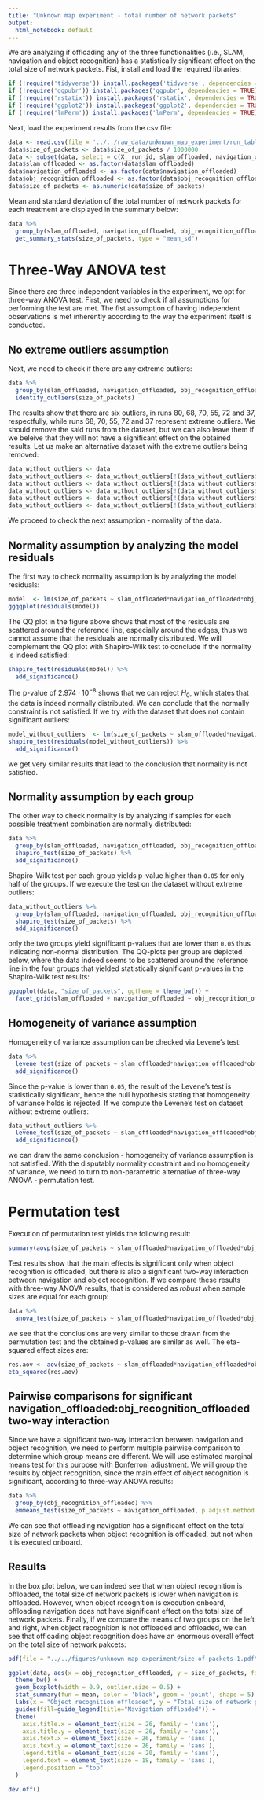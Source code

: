```yaml
---
title: "Unknown map experiment - total number of network packets"
output:
  html_notebook: default
---
```


We are analyzing if offloading any of the three functionalities (i.e., SLAM, navigation and object recognition) has a statistically significant effect on the total size of network packets. Fist, install and load the required libraries:
```r
if (!require('tidyverse')) install.packages('tidyverse', dependencies = TRUE); library('tidyverse')
if (!require('ggpubr')) install.packages('ggpubr', dependencies = TRUE); library('ggpubr')
if (!require('rstatix')) install.packages('rstatix', dependencies = TRUE); library('rstatix')
if (!require('ggplot2')) install.packages('ggplot2', dependencies = TRUE); library('ggplot2')
if (!require('lmPerm')) install.packages('lmPerm', dependencies = TRUE); library('lmPerm')
```

Next, load the experiment results from the csv file:
```r
data <- read.csv(file = '../../raw_data/unknown_map_experiment/run_table.csv')
data$size_of_packets <- data$size_of_packets / 1000000
data <- subset(data, select = c(X__run_id, slam_offloaded, navigation_offloaded, obj_recognition_offloaded, size_of_packets))
data$slam_offloaded <- as.factor(data$slam_offloaded)
data$navigation_offloaded <- as.factor(data$navigation_offloaded)
data$obj_recognition_offloaded <- as.factor(data$obj_recognition_offloaded)
data$size_of_packets <- as.numeric(data$size_of_packets)
```

Mean and standard deviation of the total number of network packets for each treatment are displayed in the summary below:
```r
data %>%
  group_by(slam_offloaded, navigation_offloaded, obj_recognition_offloaded) %>%
  get_summary_stats(size_of_packets, type = "mean_sd")
```

# Three-Way ANOVA test

Since there are three independent variables in the experiment, we opt for three-way ANOVA test. First, we need to check if all assumptions for performing the test are met. The fist assumption of having independent observations is met inherently according to the way the experiment itself is conducted. 

## No extreme outliers assumption

Next, we need to check if there are any extreme outliers:

```r
data %>%
  group_by(slam_offloaded, navigation_offloaded, obj_recognition_offloaded) %>%
  identify_outliers(size_of_packets)
```

The results show that there are six outliers, in runs 80, 68, 70, 55, 72 and 37, respectfully, while runs 68, 70, 55, 72 and 37 represent extreme outliers. We should remove the said runs from the dataset, but we can also leave them if we beleive that they will not have a significant effect on the obtained results. Let us make an alternative dataset with the extreme outliers being removed:

```r
data_without_outliers <- data
data_without_outliers <- data_without_outliers[!(data_without_outliers$X__run_id == 'run_60'),]
data_without_outliers <- data_without_outliers[!(data_without_outliers$X__run_id == 'run_70'),]
data_without_outliers <- data_without_outliers[!(data_without_outliers$X__run_id == 'run_55'),]
data_without_outliers <- data_without_outliers[!(data_without_outliers$X__run_id == 'run_72'),]
data_without_outliers <- data_without_outliers[!(data_without_outliers$X__run_id == 'run_37'),]

```

We proceed to check the next assumption - normality of the data. 

## Normality assumption by analyzing the model residuals

The first way to check normality assumption is by analyzing the model residuals:

```r
model  <- lm(size_of_packets ~ slam_offloaded*navigation_offloaded*obj_recognition_offloaded, data = data)
ggqqplot(residuals(model))
```

The QQ plot in the figure above shows that most of the residuals are scattered around the reference line, especially around the edges, thus we cannot assume that the residuals are normally distributed. We will complement the QQ plot with Shapiro-Wilk test to conclude if the normality is indeed satisfied:
```r
shapiro_test(residuals(model)) %>%
  add_significance()
```
The p-value of $2.974 \cdot 10^{-8}$ shows that we can reject $H_0$, which states that the data is indeed normally distributed. We can conclude that the normally constraint is not satisfied. If we try with the dataset that does not contain significant outliers:
```r
model_without_outliers  <- lm(size_of_packets ~ slam_offloaded*navigation_offloaded*obj_recognition_offloaded, data = data_without_outliers)
shapiro_test(residuals(model_without_outliers)) %>%
  add_significance()
```
we get very similar results that lead to the conclusion that normality is not satisfied.

## Normality assumption by each group

The other way to check normality is by analyzing if samples for each possible treatment combination are normally distributed:
```r
data %>%
  group_by(slam_offloaded, navigation_offloaded, obj_recognition_offloaded) %>%
  shapiro_test(size_of_packets) %>%
  add_significance()
```

Shapiro-Wilk test per each group yields p-value higher than `0.05` for only half of the groups. If we execute the test on the dataset without extreme outliers:
```r
data_without_outliers %>%
  group_by(slam_offloaded, navigation_offloaded, obj_recognition_offloaded) %>%
  shapiro_test(size_of_packets) %>%
  add_significance()
```
only the two groups yield significant p-values that are lower than `0.05` thus indicating non-normal distribution. The QQ-plots per group are depicted below, where the data indeed seems to be scattered around the reference line in the four groups that yielded statistically significant p-values in the Shapiro-Wilk test results:

```r
ggqqplot(data, "size_of_packets", ggtheme = theme_bw()) +
  facet_grid(slam_offloaded + navigation_offloaded ~ obj_recognition_offloaded, labeller = "label_both")
```

## Homogeneity of variance assumption

Homogeneity of variance assumption can be checked via Levene’s test:

```r
data %>% 
  levene_test(size_of_packets ~ slam_offloaded*navigation_offloaded*obj_recognition_offloaded) %>%
  add_significance()
```
Since the p-value is lower than `0.05`, the result of the Levene's test is statistically significant, hence the null hypothesis stating that homogeneity of variance holds is rejected. If we compute the Levene's test on dataset without extreme outliers:
```r
data_without_outliers %>% 
  levene_test(size_of_packets ~ slam_offloaded*navigation_offloaded*obj_recognition_offloaded) %>%
  add_significance()
```
we can draw the same conclusion - homogeneity of variance assumption is not satisfied. With the disputably normality constraint and no homogeneity of variance, we need to turn to non-parametric alternative of three-way ANOVA - permutation test.

# Permutation test

Execution of permutation test yields the following result:
```r
summary(aovp(size_of_packets ~ slam_offloaded*navigation_offloaded*obj_recognition_offloaded, data = data, perm="Prob", maxIter=500000, nCycle=100, Ca=0.001))
```
Test results show that the main effects is significant only when object recognition is offloaded, but there is also a significant two-way interaction between navigation and object recognition. If we compare these results with three-way ANOVA results, that is considered as _robust_ when sample sizes are equal for each group:
```r
data %>% 
  anova_test(size_of_packets ~ slam_offloaded*navigation_offloaded*obj_recognition_offloaded)

```
we see that the conclusions are very similar to those drawn from the permutation test and the obtained p-values are similar as well. The eta-squared effect sizes are:
```r
res.aov <- aov(size_of_packets ~ slam_offloaded*navigation_offloaded*obj_recognition_offloaded, data = data)
eta_squared(res.aov)
```

## Pairwise comparisons for significant navigation_offloaded:obj_recognition_offloaded two-way interaction 

Since we have a significant two-way interaction between navigation and object recognition, we need to perform multiple pairwise comparison to determine which group means are different. We will use estimated marginal means test for this purpose with Bonferroni adjustment. We will group the results by object recognition, since the main effect of object recognition is significant, according to three-way ANOVA results:
```r
data %>% 
  group_by(obj_recognition_offloaded) %>%
  emmeans_test(size_of_packets ~ navigation_offloaded, p.adjust.method = "bonferroni", detailed = TRUE)
```
We can see that offloading navigation has a significant effect on the total size of network packets when object recognition is offloaded, but not when it is executed onboard.

## Results

In the box plot below, we can indeed see that when object recognition is offloaded, the total size of network packets is lower when navigation is offloaded. However, when object recognition is execution onboard, offloading navigation does not have significant effect on the total size of network packets. Finally, if we compare the means of two groups on the left and right, when object recognition is not offloaded and offloaded, we can see that offloading object recognition does have an enormous overall effect on the total size of network pakcets:
```r
pdf(file = "../../figures/unknown_map_experiment/size-of-packets-1.pdf")

ggplot(data, aes(x = obj_recognition_offloaded, y = size_of_packets, fill = navigation_offloaded)) +
  theme_bw() + 
  geom_boxplot(width = 0.9, outlier.size = 0.5) + 
  stat_summary(fun = mean, color = 'black', geom = 'point', shape = 5) +
  labs(x = "Object recognition offloaded", y = "Total size of network packets (MB)") +
  guides(fill=guide_legend(title="Navigation offloaded")) +
  theme(
    axis.title.x = element_text(size = 26, family = 'sans'),
    axis.title.y = element_text(size = 26, family = 'sans'),
    axis.text.x = element_text(size = 26, family = 'sans'),
    axis.text.y = element_text(size = 26, family = 'sans'),
    legend.title = element_text(size = 20, family = 'sans'),
    legend.text = element_text(size = 18, family = 'sans'),
    legend.position = "top"
  )

dev.off()
```